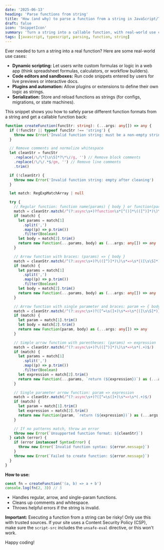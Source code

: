 ```yaml
---
date: '2025-06-13'
heading: 'Parse functions from string'
title: 'How (and why) to parse a function from a string in JavaScript/TypeScript'
draft: false
icon: 'SnippetIcon'
summary: 'Turn a string into a callable function, with real-world use cases and important safety notes.'
tags: [javascript, typescript, parsing, function, string]
---
```


<Twemoji emoji="hammer-and-wrench" />

Ever needed to turn a string into a real function? Here are some real-world use cases:

- <Twemoji emoji="memo" /> **Dynamic scripting:** Let users write custom formulas or logic in a web
  app (think spreadsheet formulas, calculators, or workflow builders).
- <Twemoji emoji="pencil2" /> **Code editors and sandboxes:** Run code snippets entered by users for
  live previews or interactive docs.
- <Twemoji emoji="robot" /> **Plugins and automation:** Allow plugins or extensions to define their
  own logic as strings.
- <Twemoji emoji="repeat" /> **Serialization:** Store and reload functions as strings (for configs,
  migrations, or state machines).

This snippet shows you how to safely parse different function formats from a string and get a callable function back:

```ts
function createFunction(funcStr: string): (...args: any[]) => any {
  if (!funcStr || typeof funcStr !== 'string') {
    throw new Error('Invalid function string: must be a non-empty string')
  }

  // Remove comments and normalize whitespace
  let cleanStr = funcStr
    .replace(/\/\*[\s\S]*?\*\//g, '') // Remove block comments
    .replace(/\/\/.*$/gm, '') // Remove line comments
    .trim()

  if (!cleanStr) {
    throw new Error('Invalid function string: empty after cleaning')
  }

  let match: RegExpMatchArray | null

  try {
    // Regular function: function name(params) { body } or function(params) { body }
    match = cleanStr.match(/^(?:async\s+)?function\s*[^()]*\(([^)]*)\)\s*{([\s\S]*)}$/)
    if (match) {
      let params = match[1]
        .split(',')
        .map((p) => p.trim())
        .filter(Boolean)
      let body = match[2].trim()
      return new Function(...params, body) as (...args: any[]) => any
    }

    // Arrow function with braces: (params) => { body }
    match = cleanStr.match(/^(?:async\s+)?\(([^)]*)\)\s*=>\s*{([\s\S]*)}$/)
    if (match) {
      let params = match[1]
        .split(',')
        .map((p) => p.trim())
        .filter(Boolean)
      let body = match[2].trim()
      return new Function(...params, body) as (...args: any[]) => any
    }

    // Arrow function with single parameter and braces: param => { body }
    match = cleanStr.match(/^(?:async\s+)?([^=\s(]+)\s*=>\s*{([\s\S]*)}$/)
    if (match) {
      let param = match[1].trim()
      let body = match[2].trim()
      return new Function(param, body) as (...args: any[]) => any
    }

    // Simple arrow function with parentheses: (params) => expression
    match = cleanStr.match(/^(?:async\s+)?\(([^)]*)\)\s*=>\s*(.+)$/)
    if (match) {
      let params = match[1]
        .split(',')
        .map((p) => p.trim())
        .filter(Boolean)
      let expression = match[2].trim()
      return new Function(...params, `return (${expression})`) as (...args: any[]) => any
    }

    // Single parameter arrow function: param => expression
    match = cleanStr.match(/^(?:async\s+)?([^=\s(]+)\s*=>\s*(.+)$/)
    if (match) {
      let param = match[1].trim()
      let expression = match[2].trim()
      return new Function(param, `return (${expression})`) as (...args: any[]) => any
    }

    // If no patterns match, throw an error
    throw new Error(`Unsupported function format: ${cleanStr}`)
  } catch (error) {
    if (error instanceof SyntaxError) {
      throw new Error(`Invalid function syntax: ${error.message}`)
    }
    throw new Error(`Failed to create function: ${error.message}`)
  }
}
```

**How to use:**

```ts
const fn = createFunction('(a, b) => a + b')
console.log(fn(2, 3)) // 5
```

- Handles regular, arrow, and single-param functions.
- Cleans up comments and whitespace.
- Throws helpful errors if the string is invalid.

<Twemoji emoji="warning" /> **Important:** Executing a function from a string can be risky! Only use
this with trusted sources. If your site uses a Content Security Policy (CSP), make sure the
`script-src` includes the `unsafe-eval` directive, or this won't work.

Happy coding! <Twemoji emoji="clinking-beer-mugs" />
